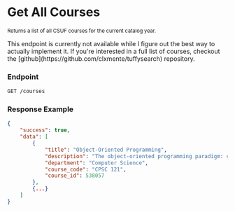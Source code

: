 
# Get All Courses

<small>Returns a list of all CSUF courses for the current catalog year.</small>

<Callout type="error" emoji="🚫">
  This endpoint is currently not available while I figure out the best way to
  actually implement it. If you're interested in a full list of courses,
  checkout the [github](https://github.com/clxmente/tuffysearch) repository.
</Callout>

### Endpoint

```bash
GET /courses
```

### Response Example

```json
{
    "success": true,
    "data": [
        {
            "title": "Object-Oriented Programming",
            "description": "The object-oriented programming paradigm: classes, member functions, interfaces, inheritance, polymorphism, and exceptions. ...",
            "department": "Computer Science",
            "course_code": "CPSC 121",
            "course_id": 538057
        },
        {...}
    ]
}
```
